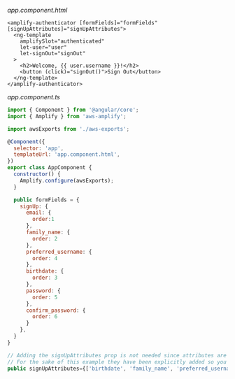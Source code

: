 _app.component.html_

```html{1}
<amplify-authenticator [formFields]="formFields" [signUpAttributes]="signUpAttributes">
  <ng-template
    amplifySlot="authenticated"
    let-user="user"
    let-signOut="signOut"
  >
    <h2>Welcome, {{ user.username }}!</h2>
    <button (click)="signOut()">Sign Out</button>
  </ng-template>
</amplify-authenticator>
```

_app.component.ts_

```js
import { Component } from '@angular/core';
import { Amplify } from 'aws-amplify';

import awsExports from './aws-exports';

@Component({
  selector: 'app',
  templateUrl: 'app.component.html',
})
export class AppComponent {
  constructor() {
    Amplify.configure(awsExports);
  }

  public formFields = {
    signUp: {
      email: {
        order:1
      },
      family_name: {
        order: 2
      },
      preferred_username: {
        order: 4
      },
      birthdate: {
        order: 3
      },
      password: {
        order: 5
      },
      confirm_password: {
        order: 6
      }
    },
  }
}

// Adding the signUpAttributes prop is not needed since attributes are normally inferred via Zero Configuration.
// For the sake of this example they have been explicitly added so you can copy and paste this into your own application and see it work. 
public signUpAttributes={['birthdate', 'family_name', 'preferred_username']}
```
